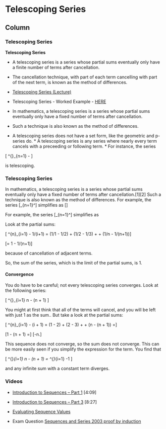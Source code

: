 Telescoping Series {data-navmenu="Sequences and Series"}
=====================================

Column {.tabset}
-------------------------------------------------

### Telescoping Series

<strong>Telescoping Series</strong>


* A telescoping series is a series whose partial sums eventually only have a finite number of terms after cancellation. 
* The cancellation technique, with part of each term cancelling with part of the next term, is known as the method of differences. 

*  <a href="https://www.youtube.com/watch?v=CcYnFbo8-xw">Telescoping Series (Lecture)</a>
*  Telescoping Series - Worked Example - <a href="http://Telescoping%20Series (Lecture)" >HERE</a>

* In mathematics, a telescoping series is a series whose partial sums eventually only have a fixed number of terms after cancellation.
* Such a technique is also known as the method of differences.



<p>






* A telescoping series does not have a set form, like the geometric and p-series do. * A telescoping series is any series where nearly every term cancels with a preceeding or following term. * For instance, the series



\[   \sum^{\infty}_{n=1} \frac{1}{n} - \frac{1}{n+1} \]

is telescoping. 


### Telescoping Series

In mathematics, a telescoping series is a series whose partial sums eventually only have a fixed number of terms after cancellation.[1][2] Such a technique is also known as the method of differences.
For example, the series
\[\sum_{n=1}^\infty\frac{1}{n(n+1)}\]
simplifies as
\[\begin{align}
\sum_{n=1}^\infty \frac{1}{n(n+1)} & {} = \sum_{n=1}^\infty \left( \frac{1}{n} - \frac{1}{n+1} \right) \\
{} & {} = \lim_{N\to\infty} \sum_{n=1}^N \left( \frac{1}{n} - \frac{1}{n+1} \right) \\
{} & {} = \lim_{N\to\infty} \left\lbrack {\left(1 - \frac{1}{2}\right) + \left(\frac{1}{2} - \frac{1}{3}\right) + \cdots + \left(\frac{1}{N} - \frac{1}{N+1}\right) } \right\rbrack  \\
{} & {} = \lim_{N\to\infty} \left\lbrack {  1 + \left( - \frac{1}{2} + \frac{1}{2}\right) + \left( - \frac{1}{3} + \frac{1}{3}\right) + \cdots + \left( - \frac{1}{N} + \frac{1}{N}\right) - \frac{1}{N+1} } \right\rbrack = 1.
\end{align}\]


<p>



For example, the series
\[\sum_{n=1}^\infty\frac{1}{n(n+1)}\]
simplifies as
\begin{align}
\sum_{n=1}^\infty \frac{1}{n(n+1)} & {} = \sum_{n=1}^\infty \left( \frac{1}{n} - \frac{1}{n+1} \right) \\
{} & {} = \lim_{N\to\infty} \sum_{n=1}^N \left( \frac{1}{n} - \frac{1}{n+1} \right) \\
{} & {} = \lim_{N\to\infty} \left\lbrack {\left(1 - \frac{1}{2}\right) + \left(\frac{1}{2} - \frac{1}{3}\right) + \cdots + \left(\frac{1}{N} - \frac{1}{N+1}\right) } \right\rbrack  \\
{} & {} = \lim_{N\to\infty} \left\lbrack {  1 + \left( - \frac{1}{2} + \frac{1}{2}\right) + \left( - \frac{1}{3} + \frac{1}{3}\right) + \cdots + \left( - \frac{1}{N} + \frac{1}{N}\right) - \frac{1}{N+1} } \right\rbrack = 1.
\end{align}

Look at the partial sums:


\[   \sum^{n}_{i=1}  \frac{1}{i}  - 1/(i+1) = (1/1 - 1/2) + (1/2 - 1/3) + \ldots + (1/n - 1/(n+1))\]

\[= 1 - 1/(n+1)\]

because of cancellation of adjacent terms. 

So, the sum of the series, which is the limit of the partial sums, is 1.

<p>

#### Convergence

You do have to be careful; not every telescoping series converges. Look at the following series:

\[   \sum^{\infty}_{i=1} n - (n + 1) \]

You might at first think that all of the terms will cancel, and you will be left with just 1 as the sum.. But take a look at the partial sums:

\[   \sum^{n}_{i=1} - (i + 1) = (1 - 2) + (2 - 3) + \ldots + (n - (n + 1)) =\]

\[1 - (n + 1) =\]
\[-n.\]


<p>



This sequence does not converge, so the sum does not converge. This can be more easily seen if you simplify the expression for the term. You find that

\[   \sum^{\infty}_{i=1} n - (n + 1) = \sum^{\infty}_{i=1} -1 \]

and any infinite sum with a constant term diverges.



	
### Videos

*  <a title="Evaluating Sequence Values" href="https://www.youtube.com/watch?v=GcVEi0gP820" >Introduction to </a><a href="https://www.youtube.com/watch?v=wQ4_kSZAkAQ">Sequences – Part 1</a> [4:09]
*  <a href="https://www.youtube.com/watch?v=Mj0Z1ts8U0k">Introduction to Sequences – Part 3</a> [8:27]
*  <a title="Evaluating Sequence Values" href="https://www.youtube.com/watch?v=GcVEi0gP820" >Evaluating Sequence Values</a>

*  Exam Question <a href="https://www.youtube.com/watch?v=TZ_k798VNdk">Sequences and Series 2003 proof by induction</a>


